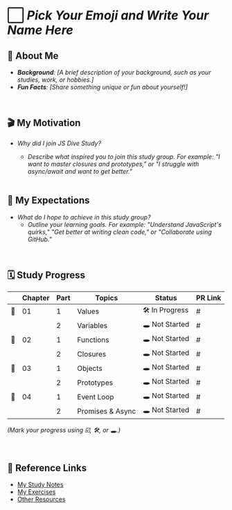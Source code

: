 # ⬜️ _Pick Your Emoji and Write Your Name Here_

## 📎 About Me

- _**Background**: [A brief description of your background, such as your studies, work, or hobbies.]_
- _**Fun Facts**: [Share something unique or fun about yourself!]_

<br />

## 🎬 My Motivation

- _Why did I join JS Dive Study?_
  - _Describe what inspired you to join this study group. For example: "I want to master closures and prototypes," or "I struggle with async/await and want to get better."_

  <br />

## 🔭 My Expectations

- _What do I hope to achieve in this study group?_
  - _Outline your learning goals. For example: "Understand JavaScript's quirks," "Get better at writing clean code," or "Collaborate using GitHub."_

<br />

## 🗓️ Study Progress

|     | **Chapter** | **Part** | **Topics**       | **Status**     | **PR Link** |
| --- | ----------- | -------- | ---------------- | -------------- | ----------- |
| 🐚  | 01          | 1        | Values           | 🛠️ In Progress | #           |
|     |             | 2        | Variables        | 🕳️ Not Started | #           |
| 🪸   | 02          | 1        | Functions        | 🕳️ Not Started | #           |
|     |             | 2        | Closures         | 🕳️ Not Started | #           |
| 🐋  | 03          | 1        | Objects          | 🕳️ Not Started | #           |
|     |             | 2        | Prototypes       | 🕳️ Not Started | #           |
| 🪼   | 04          | 1        | Event Loop       | 🕳️ Not Started | #           |
|     |             | 2        | Promises & Async | 🕳️ Not Started | #           |

_(Mark your progress using ☑️, 🛠️, or 🕳️.)_

<br />

## 🐚 Reference Links

- [My Study Notes](#)
- [My Exercises](#)
- [Other Resources](#)

<br />
